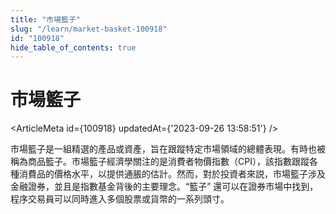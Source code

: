 ```yaml
---
title: "市場籃子"
slug: "/learn/market-basket-100918"
id: "100918"
hide_table_of_contents: true
---
```



# 市場籃子

<ArticleMeta id={100918} updatedAt={'2023-09-26 13:58:51'} />
<div className='border-solid border-b border-t-0 my-4 border-[var(--ifm-color-gray-300)]' />

市場籃子是一組精選的產品或資產，旨在跟蹤特定市場領域的總體表現。有時也被稱為商品籃子。市場籃子經濟學關注的是消費者物價指數（CPI），該指數跟蹤各種消費品的價格水平，以提供通脹的估計。然而，對於投資者來説，市場籃子涉及金融證券，並且是指數基金背後的主要理念。“籃子” 還可以在證券市場中找到，程序交易員可以同時進入多個股票或貨幣的一系列頭寸。
